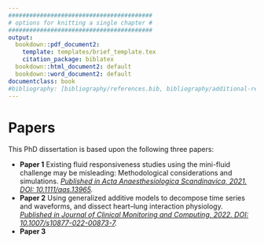 ```yaml
---
#########################################
# options for knitting a single chapter #
#########################################
output:
  bookdown::pdf_document2:
    template: templates/brief_template.tex
    citation_package: biblatex
  bookdown::html_document2: default
  bookdown::word_document2: default
documentclass: book
#bibliography: [bibliography/references.bib, bibliography/additional-references.bib]
---
```


# Papers {.unnumbered}

```{=tex}
\adjustmtc
\markboth{Papers}{}
```
<!-- For PDF output, include these two LaTeX commands after unnumbered chapter headings, otherwise the mini table of contents and the running header will show the previous chapter -->

This PhD dissertation is based upon the following three papers:

- **Paper 1** Existing fluid responsiveness studies using the mini-fluid challenge may be misleading: Methodological considerations and simulations. 
*[Published in Acta Anaesthesiologica Scandinavica, 2021. DOI: 10.1111/aas.13965](https://doi.org/10.1111/aas.13965).*
- **Paper 2** Using generalized additive models to decompose time series and waveforms, and dissect heart–lung interaction physiology.
*[Published in Journal of Clinical Monitoring and Computing, 2022. DOI: 10.1007/s10877-022-00873-7](http://https://doi.org/10.1007/s10877-022-00873-7).*
- **Paper 3**
